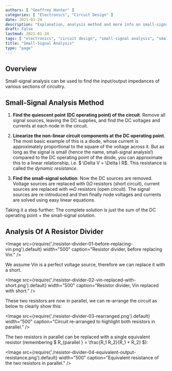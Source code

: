 ```yaml
---
authors: [ "Geoffrey Hunter" ]
categories: [ "Electronics", "Circuit Design" ]
date: 2021-01-24
description: "Explanation, analysis method and more info on small-signal analysis of circuit designs."
draft: false
lastmod: 2021-01-24
tags: [ "electronics", "circuit design", "small-signal analysis", "small-signal", "analysis", "dynamic resistance", "resistance", "quiescent" ]
title: "Small-Signal Analysis"
type: "page"
---
```


<WarningIsNotes />

## Overview

Small-signal analysis can be used to find the input/output impedances of various sections of circuitry.

## Small-Signal Analysis Method

1. **Find the quiescent point (DC operating point) of the circuit**. Remove all signal sources, leaving the DC supplies, and find the DC voltages and currents at each node in the circuit.

1. **Linearize the non-linear circuit components at the DC operating point**. The most basic example of this is a diode, whose current is approximately proportional to the square of the voltage across it. But as long as the signal is small (hence the name, small-signal analysis!) compared to the DC operating point of the diode, you can approximate this to a linear relationship, i.e. $ \Delta V = \Delta I R$. This resistance is called the _dynamic resistance_.

1. **Find the small-signal solution**: Now the DC sources are removed. Voltage sources are replaced with $0\Omega$ resistors (short circuit), current sources are replaced with $\infty \Omega$ resistors (open circuit). The signal sources are re-introduced and then finally node voltages and currents are solved using easy linear equations.

Taking it a step further: The complete solution is just the sum of the DC operating point + the small-signal solution.

## Analysis Of A Resistor Divider

<Image src={require('./resistor-divider-01-before-replacing-vin.png').default} width="500" caption="Resistor divider, before replacing Vin." />

We assume Vin is a perfect voltage source, therefore we can replace it with a short.

<Image src={require('./resistor-divider-02-vin-replaced-with-short.png').default} width="500" caption="Resistor divider, Vin replaced with short." />

These two resistors are now in parallel, we can re-arrange the circuit as below to clearly show this:

<Image src={require('./resistor-divider-03-rearranged.png').default} width="500" caption="Circuit re-arranged to highlight both resistors in parallel." />

The two resistors in parallel can be replaced with a single equivalent resistor (remembering $ R_{parallel
} = \frac{R_1 R_2}{R_1 + R_2} $):

<Image src={require('./resistor-divider-04-equivalent-output-resistance.png').default} width="500" caption="Equivalent resistance of the two resistors in parallel." />
